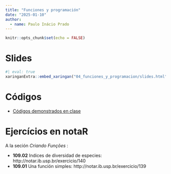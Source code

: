 ```yaml
---
title: "Funciones y programación"
date: "2025-01-10" 
author:
  - name: Paulo Inácio Prado
---
```


```r
knitr::opts_chunk$set(echo = FALSE)
```


# Slides

```r
#| eval: true
xaringanExtra::embed_xaringan("04_funciones_y_programacion/slides.html")
```

# Códigos

* [Códigos demonstrados en clase](04_funciones_y_progamacion/demonstracion.R)

# Ejercícios en notaR

A la seción *Criando Funções* :

* **109.02** Indices de diversidad de especies: http://notar.ib.usp.br/exercicio/140 
* **109.01** Una función simples: http://notar.ib.usp.br/exercicio/139
